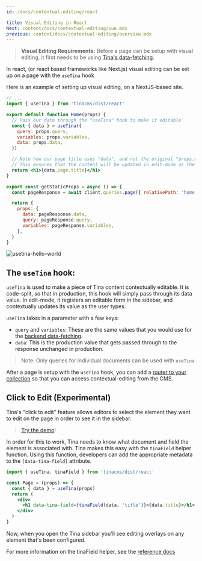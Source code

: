 ```yaml
---
id: /docs/contextual-editing/react

title: Visual Editing in React
Next: content/docs/contextual-editing/vue.mdx
previous: content/docs/contextual-editing/overview.mdx
---
```


> **Visual Editing Requirements:**
> Before a page can be setup with visual editing, it first needs to be using [Tina's data-fetching](/docs/features/data-fetching/).

In react, (or react based frameworks like Next.js) visual editing can be set up on a page with the `useTina` hook

Here is an example of setting up visual editing, on a NextJS-based site.

```jsx
// ...
import { useTina } from 'tinacms/dist/react'

export default function Home(props) {
  // Pass our data through the "useTina" hook to make it editable
  const { data } = useTina({
    query: props.query,
    variables: props.variables,
    data: props.data,
  })

  // Note how our page title uses "data", and not the original "props.data".
  // This ensures that the content will be updated in edit-mode as the user types
  return <h1>{data.page.title}</h1>
}

export const getStaticProps = async () => {
  const pageResponse = await client.queries.page({ relativePath: 'home.mdx' })

  return {
    props: {
      data: pageResponse.data,
      query: pageResponse.query,
      variables: pageResponse.variables,
    },
  }
}
```

![usetina-hello-world](https://res.cloudinary.com/forestry-demo/image/upload/q_32/v1643294947/tina-io/hello-world.png)

## The `useTina` hook:

`useTina` is used to make a piece of Tina content contextually editable. It is code-split, so that in production, this hook will simply pass through its data value. In edit-mode, it registers an editable form in the sidebar, and contextually updates its value as the user types.

`useTina` takes in a parameter with a few keys:

- `query` and `variables`: These are the same values that you would use for the [backend data-fetching](/docs/features/data-fetching/).
- `data`: This is the production value that gets passed through to the response unchanged in production.

> Note: Only queries for individual documents can be used with `useTina`

After a page is setup with the `useTina` hook, you can add a [router to your collection](/docs/contextual-editing/router) so that you can access contextual-editing from the CMS.

## Click to Edit (Experimental)

Tina's "click to edit" feature allows editors to select the element they want to edit on the page in order to see it in the sidebar.

<CloudinaryVideo src="https://res.cloudinary.com/forestry-demo/video/upload/q_80,h_584/v1684344056/tina-io/docs/quick-edit-demo" />

> [Try the demo](https://quick-edit-demo.vercel.app/admin#/~)!

In order for this to work, Tina needs to know what document and field the
element is associated with. Tina makes this easy with the `tinaField` helper
function. Using this function, developers can add the appropriate metadata
to the `[data-tina-field]` attribute.

```jsx
import { useTina, tinaField } from 'tinacms/dist/react'

const Page = (props) => {
  const { data } = useTina(props)
  return (
    <div>
      <h1 data-tina-field={tinaField(data, 'title')}>{data.title}</h1>
    </div>
  )
}
```

Now, when you open the Tina sidebar you'll see editing overlays on any element
that's been configured.

For more information on the tinaField helper, see the [reference docs](/docs/contextual-editing/tinafield)
